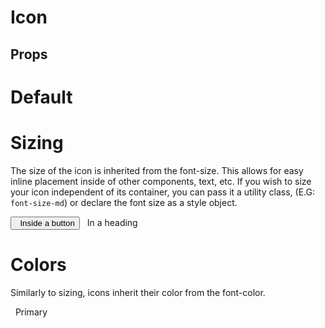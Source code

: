 
<Meta title="Components/Icon" component={Icon} />

# Icon

## Props

<ArgsTable of={Icon} />

# Default

<Canvas>
  <Story name="default">
    <Box childGap="md">
      <Icon name="user" className="font-size-2xl" />
    </Box>
  </Story>
</Canvas>

# Sizing

The size of the icon is inherited from the font-size. This allows for easy inline placement inside of other components, text, etc.
If you wish to size your icon independent of its container, you can pass it a utility class, (E.G: `font-size-md`) or declare the font
size as a style object.

<Canvas>
  <Story name="Sizing">
    <Box childGap="md" alignItems="flex-start">
      <Button><Icon name="user" />&nbsp;&nbsp;Inside a button</Button>
      <Heading size="xl" as="h2"><Icon name="user" />&nbsp;&nbsp;In a heading</Heading>
    </Box>
  </Story>
</Canvas>

# Colors

Similarly to sizing, icons inherit their color from the font-color. 

<Canvas>
  <Story name="Colors">
    <Box childGap="md" alignItems="flex-start">
      <Heading size="xl" as="h2" variant="primary"><Icon name="user" />&nbsp;&nbsp;Primary</Heading>
    </Box>
  </Story>
</Canvas>
